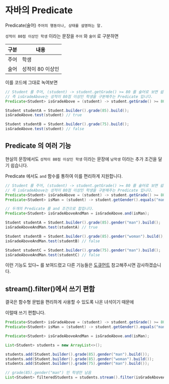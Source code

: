 # 자바의 Predicate

Predicate(술어) `주어의 행동이나, 상태를 설명하는 말.`

`성적이 80점 이상인 학생` 이라는 문장을 `주어` 와 `술어` 로 구분하면

| 구분 | 내용    |
|------|---------|
| 주어 | 학생    |
| 술어 | 성적이 80 이상인 |

이를 코드에 그대로 녹여보면

```java
// Student 를 주어, (student) -> student.getGrade() >= 80 를 술어로 보면 쉽게 이해됩니다.
// 즉 isGradeAbove는 성적이 80점 이상인 학생을 구분해주는 Predicate 입니다.
Predicate<Student> isGradeAbove = (student) -> student.getGrade() >= 80;

Student studentA = Student.builder().grade(85).build();
isGradeAbove.test(student) // true

Student studentB = Student.builder().grade(75).build();
isGradeAbove.test(student) // false
```

## Predicate 의 여러 기능

현실의 문장에서도 `성적이 80점 이상인 학생`
이라는 문장에 `남학생` 이라는 추가 조건을 달기 쉽습니다.

Predicate 에서도 `and` 함수를 통하여 이를 편리하게 지원합니다.


```java
// Student 를 주어, (student) -> student.getGrade() >= 80 를 술어로 보면 쉽게 이해됩니다.
// 즉 isGradeAbove는 성적이 80점 이상인 학생을 구분해주는 Predicate 입니다.
Predicate<Student> isGradeAbove = (student) -> student.getGrade() >= 80;
Predicate<Student> isMan = (student) -> student.getGender().equals("man");

// 두개의 Predicate 를 and 조건으로 합칩니다.
Predicate<Student> isGradeAboveAndMan = isGradeAbove.and(isMan);

Student studentA = Student.builder().grade(85).gender("man").build();
isGradeAboveAndMan.test(studentA) // true

Student studentB = Student.builder().grade(85).gender("woman").build();
isGradeAboveAndMan.test(studentB) // false

Student studentC = Student.builder().grade(75).gender("man").build();
isGradeAboveAndMan.test(studentC) // false
```

이런 기능도 있다~ 를 보여드렸고 다른 기능들은 [도큐먼트](https://docs.oracle.com/javase/8/docs/api/java/util/function/Predicate.html) 참고해주시면 감사하겠습니다.


## stream().filter()에서 쓰기 편함

결국은 함수형 문법을 편리하게 사용할 수 있도록 나온 녀석이기 때문에

이럴때 쓰기 편합니다.

```java
Predicate<Student> isGradeAbove = (student) -> student.getGrade() >= 80;
Predicate<Student> isMan = (student) -> student.getGender().equals("man");

Predicate<Student> isGradeAboveAndMan = isGradeAbove.and(isMan);

List<Student> students = new ArrayList<>();

students.add(Student.builder().grade(85).gender("man").build());
students.add(Student.builder().grade(85).gender("woman").build());
students.add(Student.builder().grade(75).gender("man").build());

// grade(85).gender("man") 인 학생만 남음
List<Student> filteredStudents = students.stream().filter(isGradeAboveAndMan).collect(Collectors.toList());
```












